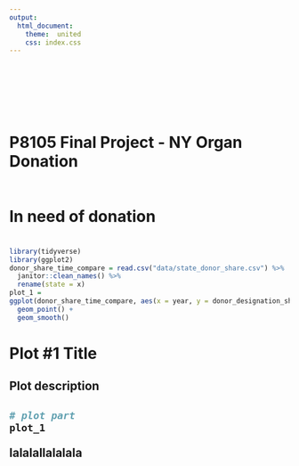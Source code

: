 ```yaml
---
output:
  html_document:
    theme:  united
    css: index.css
---
```



<div class="cd-fixed-bg cd-fixed-bg--1"> 
  <h1 class = "front-page-title" style = "padding-top:20%">
    P8105 Final Project - NY Organ Donation 
  <h1>
</div> 

<div class="cd-fixed-bg cd-fixed-bg--2"> 
  <h1 class = "front-page-title" style = "padding-top:5%">
    In need of donation
  <h1>
</div> 



```r
library(tidyverse)
library(ggplot2)
donor_share_time_compare = read.csv("data/state_donor_share.csv") %>%
  janitor::clean_names() %>%
  rename(state = x)
plot_1 = 
ggplot(donor_share_time_compare, aes(x = year, y = donor_designation_share, color = state)) +
  geom_point() +
  geom_smooth()

```

<div class = "plot_description">
  <h1> Plot #1 Title </h1>
  <h2> Plot description <h2>
<div>




<section class="plotting_main">
  <div class = "plot_1_plot">
  ```r
  # plot part 
  plot_1   
  ```
  </div>
  
  <div class = "plot_1_description">
  <span>lalalallalalala<span>
  </div>
</section>